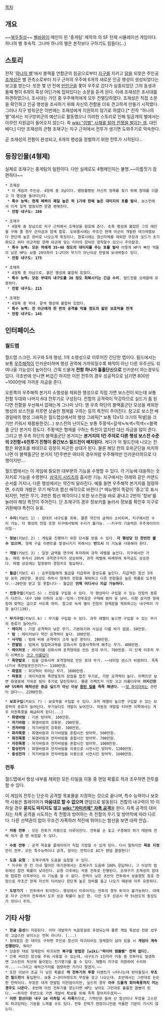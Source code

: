 {{{#!html
 <img src="http://cfile6.uf.tistory.com/image/1257CA0B4B2E26FA8A25A8">
}}}

[[목차]]

== 개요 ==

~~[[북두칠성]]~~
[[별바람]]이 메인이 된 '중게팀' 제작의 의 SF 턴제 시뮬레이션 게임이다. 하나의 별 후속작. 그나마 하나의 별은 본작보다 구하기도 힘들다(...)
 
== 스토리 ==
전작 '[[하나의 별]]'에서 블랙홀 연합군의 침공으로부터 [[지구]]를 지키고 [[달]]을 되찾은 주인공 [[조재성]]은 별 관측소로부터 지구 근처의 우주에 6개의 새로운 인공 행성이 생성되었다는 보고를 받는다. 또한 몇 년 전에 [[반란군]]을 쫓아 우주로 갔다가 실종되었던 그의 동생과 둘째 형이 6개의 혹성 어딘가에 잡혀있다는 소문을 듣게 된다.
이에 조재성은 조사대를 파견하였으나, 조사대는 가던 중 우주해적에게 모두 전멸당하였다. 조재성은 직접 소문을 확인하고 인공 행성을 조사하기 위해 자신의 전함을 더욱 견고하게 만들기 시작했다.
그러나 지구 방위군은 이번에는 조재성에게 지원하지 않기로 하였다.[* 전작 "하나의 별"에서는 지구방위군의 예산으로 활동했으나 이러한 스토리로 인해 일곱개의 별에서는 아무런 지원금이 들어오지 않는다. 즉 [[wiki:"의병" 사재를 털어 전쟁을 벌이는 셈]]. 대인배다;] 다만 조재성의 큰형 조재구는 지구 근처에서 전투가 생기면 도와주기로 약속한다.

곧 조재성의 전함이 완성되고, 6개의 행성을 정벌하기 위한 전투가 시작된다...

== 등장인물(4형제) ==
실제로 조재구는 중게팀의 일원이다. 다만 실제로도 4형제인지는 불명.~~이름짓기 참 편하다~~

 * 조재성
  * 이 게임의 주인공. 4형제 중 3남이다. 행방불명된 자신의 형제를 찾기 위해 함대를 이끌고 각 행성을 돌아다닌다.
  * '''특수 능력: 현재 체력이 제일 높은 적 1기에 한해 높은 대미지의 포를 발사'''. 보스전에서 이게 일찍 발동되면 한결 편해진다.
  * '''전함 내구도: 180'''

 * 조재구
  * 4형제 중 장남으로 지구 근처에서 조재성을 원호해 준다. 초록 행성에 붙잡힌 그의 애인을 구해 줄 경우 군자금과 함께 합류. 도와줄시에는 무조건 현재 아군이 개발한 테크레벨보다 한단계 높은 장비로 나오는게 특징이나, 합류시에는 함선자체를 제외한 무장과 실드가 초기화되고 여타 아군처럼 현재 아군에 맞는 티어의 장비만 장착할수 있으니 주의할것.  
  * '''특수 능력: 모든 적에게 35~40 정도의 대미지를 주는 포를 발사''' 이렇게 HP가 빠진 적들의 남은 HP는 보통 20이하라 1~2티어 무기가 아닌이상 한발에 보내버릴수 있다.
  * '''전함 내구도: 175'''

 * 조재옥
  * 4형제 중 차남으로, 붉은 행성에 붙잡혀 있었다.
  * '''특수 능력: 모든 부대의 내구도를 30 정도 회복시키는 긴급 수리'''. 필드전을 오래할때 유용하다.
  * '''전함 내구도: 215'''

 * 조재헌
  * 4형제 중 막내. 갈색 행성에 붙잡혀 있었다. 
  * '''특수 능력: 전 아군에게 한 번의 공격을 막을 정도의 얇은 보호막을 전개'''
  * '''전함 내구도: 145'''

== 인터페이스 ==
=== 월드맵 ===
{{{#!html
 <img src="http://cfile6.uf.tistory.com/image/1357CA0B4B2E26FA8BFC82">
}}}
월드맵 스크린. 지구와 5개 행성, 1개 소행성으로 이루어진 간단한 맵이다. 필드에서는 보통 [[우주해적]]이 인카운터하며 행성 권역에 가까워질수록 해적이 아닌 다른 우주선도 섞여나올 가능성이 높아진다. 간혹 드물게 '''전함 하나가 홀홀단신으로''' 인카운터 하는경우도 있다. 극초반에 만나면 버겁긴 하지만 이런 전투의 경우 성공적으로 넘기면 800만~1000만에 가까운 자금을 준다.
 
오른쪽의 우주해적 본거지 소행성을 제외한 행성으로 직접 가면 보스전이 되는데 보통 전함 두대와 나머지 6대 전투기로 구성된다. 전함의 공격력이 막강하므로 실드가 좀 된다면 전함을 우선해서 없애는게 그나마 낫다. 맨 우측 하단의 블랙홀군단 모성을 제외한 행성의 보스전을 치루면 상술한 형제를 구하는 등의 특전이 주어진다. 참고로 보스전 배경일때의 행성 그래픽은 월드맵상에서의 행성 그래픽[* 보통 12x12 크기의 픽셀]을 크기만 키워서 재활용한것(...) 
보스전의 난이도는 보통 주황색<갈색≒녹색<적색<<블랙홀 군단 본거지 정도다. 주황색은 형제를 구하는 특전이 없지만 대신 자금을 많이 준다.
그리고 맨 우측 하단의 블랙홀군단 본거지는 '''본거지의 1칸 주의로 다른 행성 보스전 수준의 2전함+6전투기 진형이 중간보스 필드전이 배치된다.'''  게다가 이 필드전에 나오는 전함은 화염포를 쏴대므로 굉장히 피곤한 상대가 된다. 물론 해당 칸의 호위군단을 처치하나면 이 블랙홀군단 본거지 1칸주변은 여타의 경우처럼 우주해적만 인카운터하므로 다행이지만....

월드맵에서는 이 게임에 필요한 대부분의 기능을 수행할 수 있다. 각 기능에 대응하는 숫자키로 기능을 수행한다. [[삼국지 시리즈]]와 흡사한 기능. 지구에서는 아래와 같은 커맨드 순서를 가지나, 다른 행성에서는 약간씩 달라진다. 
예를 들면 우주해적 본거지를 점령하면, 수리와 개발은 무기 매각과 함선 매각으로 바뀐다.[* 메뉴명이 똑같이 '중고'로 표시되지만, 1번은 무기, 3번은 함선 매각이다.] 또한 보스전을 바로 끝내고 2번의 '정보'를 눌러야 해당 특전이 주어진다. 단 조재구의 경우 정보키를 눌러서 정보를 확인후 지구로 귀환해야 특전이 유효.

 * '''수리'''(키보드 1) : 함대의 내구도를 회복. 물론 약간의 금액이 소비되며, 지구에서만 수리 가능. 타 행성의 전함 또한 지구에서밖에 수리가 불가능. --지구의 기술력은 우주제이이이이일--

 * '''정보'''(키보드 2) : 게임을 진행하기 위한 단서를 얻을 수 있다. '''각 행성당 단 한번만 볼 수 있으며''', 형제 구출 이벤트를 발생시키기 위해서는 '''반드시''' 이 기능을 사용해야 한다.

 * '''개발'''(키보드 3) : 일정 금액을 연구에 투자하여 과학 레벨을 높인다. 지구에서만 가능. 매회 투자시 20%씩 과학연구치가 상승하며, 과학 레벨에 비례하여 투자금도 상승한다. 레벨 상승에는 일정량의 경험치도 필요하다.

 * '''월급'''(키보드 4) : 승무원들에게 월급을 지급하여 충성도를 높인다. 지급액은 함선 1대당 공히 20만원. 충성도 하락시 형제의 전함을 제외하고 다른 전함들은 높은 확률로 도주한다.--20만원 받고 일 못합니다-- 월급은 '''언제 어디서나 지급 가능하다.''' 

 * '''전함구입'''(키보드 5) : 전함을 구입할 수 있다. 각 행성마다 구입할 수 있는 전함의 종류가 다르다. 내구 100 이하의 소형--잉여--전투함은 구매해 봤자 돈 낭비. 이왕 살거면 형제함에 맞먹는 급으로 사도록 하라. 참고로 녹색 별의 전함이 형제함을 제외하고는 내구력이 가장 높다(130).

 * '''무기구입'''(키보드 6) : 무기를 구입할 수 있다. 과학 레벨이 높으면 구입할 수 있는 무기의 종류가 늘어난다. 
  * '''레이저''' : 가장 공격력이 낮은 무기. 기본화기와 사실상 다를 바가 없음. 50만원.
  * '''빔''' : 레이저보다 약간 공격력이 높다. 100만원.
  * '''사각빔''' : 빔에 비해 공격력이 크게 높은 편이다. 200만원.
  * '''연발빔''' : 빔에서 밀집파괴력을 강화시켜 집중사격하게 해주는 무기. 400만원.
  * '''레이저포''' : 레이저를 강화시켜 포격형태로 만든 포대 무기. 700만원. 이 단계 이후의 무기 이펙트는 [[크고 아름답다]]
  * '''죽연발포''' : 빔을 강화시켜 포격형태로 만든 포대 무기. ~~네이밍 센스가 비범하다. 죽죽나가서 죽연발포인건가?~~ 1100만원. 
  * '''화염포''' : 파괴력이 뛰어난 무기. 1600만원.
  * '''파동포''' : 레이저포와 죽연발포의 장점을 합친 무기로, 가장 공격력이 높다. 이펙트만 보면 화염포에 가외로 빔이 추가로 달린듯하다. 물론 이펙트가 가장 크고 아름다우며 '''어지간한 HP 55짜리 해적선은 중급 실드가 아닌 이상 [[원턴 킬]]을 족족 해낸다.''' ~~[[알 파이터]]와는 관련이 없다~~. 2200만원.

 * '''보호구입'''(키보드 7) : 보호막을 구입할 수 있다. 과학 레벨이 높으면 구입할 수 있는 보호막의 종류가 늘어난다. 무기보다도 개발이 늦어진다. 파동포 개발할 티어면 이쪽에서는 겨우 자전폭풍을 해금하게 된다(...) 
  * '''화염바람''' : 기본 방어막. 100만원.
  * '''자기바람''' : 화염바람의 강화판. 200만원.
  * '''전자바람''' : 자기바람의 강화판. 300만원,
  * '''화자폭풍''' : 화염바람과 자기바람을 혼합시킨 방어막. 500만원.
  * '''화전폭풍''' : 화염바람과 전자바람을 혼합시킨 방어막. 700만원.
  * '''자전폭풍''' : 자기바람과 전자바람을 혼합시킨 방어막. 1000만원.
  * '''합성전자''' : 화염바람과 전자바람을 이중으로 시전시킨 방어막. 1200만원.
  * '''중성전자''' : 자기바람과 전자바람을 이중으로 시전시킨 방어막. 1600만원.

=== 전투 ===
{{{#!html
 <img src="http://cfile29.uf.tistory.com/image/1657CA0B4B2E26FB8D517A">
}}}
월드맵에서 행성 내부를 제외한 모든 타일을 이동 중 랜덤 확률로 적과 조우하면 전투를 할 수 있다.

이 게임의 전투는 단순히 공격할 목표물을 지정하는 것으로 끝나며, 특수 능력이나 보호막 사용은 플레이어가 '''마음대로 할 수 없으며''' 랜덤으로 발동된다.
전함의 내구력이 10 이하일 경우 '''묻지도 따지지도 않고''' '''[[wiki:"카미카제" 자폭 공격]]'''을 한다. 자폭 공격의 대미지는 자폭 공격을 시도하는 측 전함과 방어하는 측 전함의 무기 및 방어막에 따라 다르다. 다른 선택권이 없이 무조건 자폭하러 적진에 뛰어드는 함선을 보면 대략 안습..


 * '''자동 전투''' : 모든 전투가 자동으로 이루어진다. 전투를 손 놓고 구경해야 하기 때문에 전력 차가 클 땐 위험할 수 있다.

 * '''수동 전투''' : 공격 목표를 플레이어가 직접 지정할 수 있게 된다. 다시 말하지만 '''목표 지정'''만이 전부. 모든 특수능력이나 공격, 방어는 전적으로 AI가 랜덤 결정한다!

 * '''도움 요청''' : 조재구에게 도움을 요청할 수 있다.
  * 지구와 한 칸 이내 떨어진 대기권에서는 조재구가 도움에 100% 응답하나, 그 이상의 범위에선 참전 확률이 낮아진다. 요청 이후에는 자동 전투로 진행된다. 조재구가 조재성의 함대와 합류한 이후부터는 이 기능을 쓸 수 없다. 전력이 낮은 초반의 전투에서 상술했듯 원호 한정으로 무조건 현재 자신의 티어보다 한단계 높은 장비를 들고 나오기 때문에 아주 유용하다.

 * '''도망가기''' : 전투에서 퇴각한다. 행성에서 이루어지는 전투의 경우 퇴각이 불가능하다. 대체로 지구 근처의 전투에서 도주 성공 확률이 높은 편. 다만 도주 성공시 약 5%정도의 충성도가 깎이니 주의.

== 기타 사항 ==
 * '''한글 음성'''이 지원된다. 아마 개발자가 녹음한걸로 추정되는데 물론 게임 특성상 전문 성우의 고급스런 보이스는 전혀 아니다. (...)
 * 형제함은 한 대라도 구하면 주인공 함선이 파괴되어도 형제함이 살아 있을 시 '''게임이 계속 진행된다.''' 뭐야?
 * 상술한 대로 형제함이 파괴되면 '''복구할 방법은 [wiki:"파이어 엠블렘" 전혀 없다].'''
 * 간혹 버려진 함선을 주워 사용할 수 있는데, 내구도가 1인지라 이동 중 전투라도 발생하면 고스란히 적선에 들이받는 진기명기를 볼 수 있다. 재빨리 지구로 귀환하여 수리하자... ~~그리고 해적근거지를 점령하면 거기다 팔겠지.~~
 * 또한 이보다 조금 더 낮은 확률로 '''적 전투기의 투항''' 이벤트가 나타나는데 받아들일시 '''무조건 필드전'''에 돌입한다. 보통 2~3티어정도의 무장을 갖고 나오는데. 초반에서는 그런대로 든든한 전력이다. 무장은 대개 연발빔 미만잡이지만, 실드의 경우 '''아주 드물게 화자폭풍까지 끼는 경우도 나온다.''' 초반에 이런 전투기를 얻는다면 HP는 낮아도 그런대로 훌륭한 몸빵이 된다. ~~하지만 후반으로 가면 개발비 확보를 위해 족족 팔아치우겠지~~
 * '''어떤 함선이든 내구 10 이하일 시 자폭'''하므로, 기백만원 들여 산 함선이나 무장을 고스란히 파괴당하는 기분을 느껴볼 수도 있다. 전투 전체가 랜덤이니만큼 억울한 기분이 가시지 않는다.
